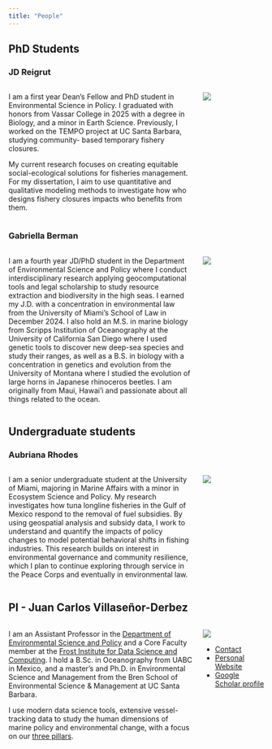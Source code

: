 ```yaml
---
title: "People"
---
```


## PhD Students

### JD Reigrut

::::: columns
::: {.column width="75%"}
I am a first year Dean’s Fellow and PhD student in Environmental Science in Policy. I graduated with honors from Vassar College in 2025 with a degree in Biology, and a minor in Earth Science. Previously, I worked on the TEMPO project at UC Santa Barbara, studying community- based temporary fishery closures.

My current research focuses on creating equitable social-ecological solutions for fisheries management. For my dissertation, I aim to use quantitative and qualitative modeling methods to investigate how who designs fishery closures impacts who benefits from them.
:::

::: {.column width="25%"}
![](img/headshot_reigrut.jpg)
:::
:::::

### Gabriella Berman

::::: columns
::: {.column width="75%"}
I am a fourth year JD/PhD student in the Department of Environmental Science and Policy where I conduct interdisciplinary research applying geocomputational tools and legal scholarship to study resource extraction and biodiversity in the high seas. I earned my J.D. with a concentration in environmental law from the University of Miami’s School of Law in December 2024. I also hold an M.S. in marine biology from Scripps Institution of Oceanography at the University of California San Diego where I used genetic tools to discover new deep-sea species and study their ranges, as well as a B.S. in biology with a concentration in genetics and evolution from the University of Montana where I studied the evolution of large horns in Japanese rhinoceros beetles. I am originally from Maui, Hawai’i and passionate about all things related to the ocean.
:::

::: {.column width="25%"}
![](img/headshot_berman.png)
:::
:::::

## Undergraduate students

### Aubriana Rhodes

::::: columns
::: {.column width="75%"}
I am a senior undergraduate student at the University of Miami, majoring in Marine Affairs with a minor in Ecosystem Science and Policy. My research investigates how tuna longline fisheries in the Gulf of Mexico respond to the removal of fuel subsidies. By using geospatial analysis and subsidy data, I work to understand and quantify the impacts of policy changes to model potential behavioral shifts in fishing industries. This research builds on interest in environmental governance and community resilience, which I plan to continue exploring through service in the Peace Corps and eventually in environmental law.
:::

::: {.column width="25%"}
![](img/headshot_rhodes.jpg)
:::
:::::

## PI - Juan Carlos Villaseñor-Derbez

::::: columns
::: {.column width="75%"}
I am an Assistant Professor in the [Department of Environmental Science and Policy](https://environmental-science-policy.earth.miami.edu/) and a Core Faculty member at the [Frost Institute for Data Science and Computing](https://idsc.miami.edu/research/earth-systems/). I hold a B.Sc. in Oceanography from UABC in Mexico, and a master's and Ph.D. in Environmental Science and Management from the Bren School of Environmental Science & Management at UC Santa Barbara.

I use modern data science tools, extensive vessel-tracking data to study the human dimensions of marine policy and environmental change, with a focus on our [three pillars](about.qmd#our-three-pillars).

:::

::: {.column width="25%"}
![](img/headshot_villasenor.jpg)

- [Contact](jc_villasenor@miami.edu)
- [Personal Website](https://villasenor-derbez.com/)
- [Google Scholar profile](https://scholar.google.com/citations?user=y-HmU0AAAAAJ&hl=en)
:::
:::::
